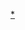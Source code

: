<includeonly>{{北京地铁RDT/{{{1}}}}}</includeonly>
<noinclude>{{documentation}}
[[Category:北京地铁RDT|*]]</noinclude>